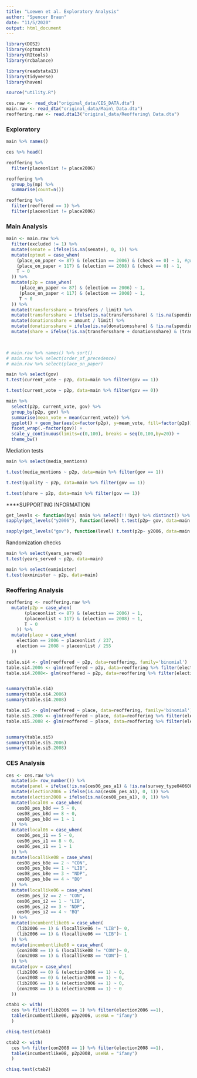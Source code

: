 ```yaml
---
title: "Loewen et al. Exploratory Analysis"
author: "Spencer Braun"
date: "11/5/2020"
output: html_document
---
```




```r
library(DOS2)
library(optmatch)
library(RItools)
library(rcbalance)

library(readstata13)
library(tidyverse)
library(haven)

source("utility.R")
```


```r
ces.raw <- read_dta("original_data/CES_DATA.dta")
main.raw <- read_dta("original_data/Main\ Data.dta")
reoffering.raw <- read.dta13("original_data/Reoffering\ Data.dta")
```

### Exploratory

```r
main %>% names()
```

```r
ces %>% head()
```



```r
reoffering %>%
  filter(placeonlist != place2006)

reoffering %>%
  group_by(mp) %>%
  summarise(count=n())

reoffering %>%
  filter(reoffered == 1) %>%
  filter(placeonlist != place2006)
```


### Main Analysis 
```r
main <- main.raw %>%
  filter(excluded != 1) %>%
  mutate(senate = ifelse(is.na(senate), 0, 1)) %>%
  mutate(optout = case_when(
    (place_on_paper <= 87) & (election == 2006) & (check == 0) ~ 1, #guessing place on paper = place from do file 
    (place_on_paper < 117) & (election == 2008) & (check == 0) ~ 1,
    T ~ 0
  )) %>%
  mutate(p2p = case_when(
     (place_on_paper <= 87) & (election == 2006) ~ 1,
     (place_on_paper < 117) & (election == 2008) ~ 1,
     T ~ 0
  )) %>%
  mutate(transfersshare = transfers / limit) %>%
  mutate(transfersshare = ifelse(is.na(transfersshare) & !is.na(spending), 0, transfersshare)) %>%
  mutate(donationsshare = amount / limit) %>%
  mutate(donationsshare = ifelse(is.na(donationsshare) & !is.na(spending), 0, transfersshare)) %>%
  mutate(share = ifelse(!is.na(transfersshare + donationsshare) & (transfersshare + donationsshare > 1), 1, transfersshare + donationsshare))
  


# main.raw %>% names() %>% sort()
# main.raw %>% select(order_of_precedence)
# main.raw %>% select(place_on_paper) 
```



```r
main %>% select(gov)
t.test(current_vote ~ p2p, data=main %>% filter(gov == 1))
```

```r
t.test(current_vote ~ p2p, data=main %>% filter(gov == 0))
```

```r
main %>%
  select(p2p, current_vote, gov) %>%
  group_by(p2p, gov) %>%
  summarise(mean_vote = mean(current_vote)) %>%
  ggplot() + geom_bar(aes(x=factor(p2p), y=mean_vote, fill=factor(p2p)), stat='identity') +
  facet_wrap(.~factor(gov)) +
  scale_y_continuous(limits=c(0,100), breaks = seq(0,100,by=20)) + 
  theme_bw()
```


Mediation tests
```r
main %>% select(media_mentions)

t.test(media_mentions ~ p2p, data=main %>% filter(gov == 1))
```

```r
t.test(quality ~ p2p, data=main %>% filter(gov == 1))
```

```r
t.test(share ~ p2p, data=main %>% filter(gov == 1))
```

****SUPPORTING INFORMATION
```r

get_levels <- function(bys) main %>% select(!!!bys) %>% distinct() %>% pull(.)
sapply(get_levels("y2006"), function(level) t.test(p2p~ gov, data=main %>% filter(y2006 == level)))
```

```r
sapply(get_levels("gov"), function(level) t.test(p2p~ y2006, data=main %>% filter(gov == level)))
```

Randomization checks

```r
main %>% select(years_served)
t.test(years_served ~ p2p, data=main)
```

```r
main %>% select(exminister)
t.test(exminister ~ p2p, data=main)
```



### Reoffering Analysis

```r
reoffering <- reoffering.raw %>%
  mutate(p2p = case_when(
       (placeonlist <= 87) & (election == 2006) ~ 1,
       (placeonlist < 117) & (election == 2008) ~ 1,
       T ~ 0
    )) %>%
  mutate(place = case_when(
    election == 2006 ~ placeonlist / 237,
    election == 2008 ~ placeonlist / 255
  ))
```


```r
table.si4 <- glm(reoffered ~ p2p, data=reoffering, family='binomial')
table.si4.2006 <- glm(reoffered ~ p2p, data=reoffering %>% filter(election == 2006), family='binomial')
table.si4.2008<- glm(reoffered ~ p2p, data=reoffering %>% filter(election == 2008), family='binomial')


summary(table.si4)
summary(table.si4.2006)
summary(table.si4.2008)
```


```r
table.si5 <- glm(reoffered ~ place, data=reoffering, family='binomial')
table.si5.2006 <- glm(reoffered ~ place, data=reoffering %>% filter(election == 2006), family='binomial')
table.si5.2008 <- glm(reoffered ~ place, data=reoffering %>% filter(election == 2008), family='binomial')


summary(table.si5)
summary(table.si5.2006)
summary(table.si5.2008)
```



### CES Analysis 

```r
ces <- ces.raw %>%
  mutate(id= row_number()) %>%
  mutate(panel = ifelse(!is.na(ces06_pes_a1) & !is.na(survey_type040608), 1, 0)) %>%
  mutate(election2006 = ifelse(is.na(ces06_pes_a1), 0, 1)) %>%
  mutate(election2008 = ifelse(is.na(ces08_pes_a1), 0, 1)) %>%
  mutate(local08 = case_when(
    ces08_pes_b8d == 5 ~ 0,
    ces08_pes_b8d == 8 ~ 0,
    ces08_pes_b8d == 1 ~ 1
  )) %>%
  mutate(local06 = case_when(
    ces06_pes_i1 == 5 ~ 0,
    ces06_pes_i1 == 8 ~ 0,
    ces06_pes_i1 == 1 ~ 1
  )) %>%
  mutate(locallike08 = case_when(
    ces08_pes_b8e == 2 ~ "CON",
    ces08_pes_b8e == 1 ~ "LIB",
    ces08_pes_b8e == 3 ~ "NDP",
    ces08_pes_b8e == 4 ~ "BQ"
  )) %>%
  mutate(locallike06 = case_when(
    ces06_pes_i2 == 2 ~ "CON",
    ces06_pes_i2 == 1 ~ "LIB",
    ces06_pes_i2 == 3 ~ "NDP",
    ces06_pes_i2 == 4 ~ "BQ"
  )) %>%
  mutate(incumbentlike06 = case_when(
    (lib2006 == 1) & (locallike06 != "LIB")~ 0,
    (lib2006 == 1) & (locallike06 == "LIB")~ 1
  )) %>%
  mutate(incumbentlike08 = case_when(
    (con2008 == 1) & (locallike08 != "CON")~ 0,
    (con2008 == 1) & (locallike08 == "CON")~ 1
  )) %>%
  mutate(gov = case_when(
    (lib2006 == 0) & (election2006 == 1) ~ 0,
    (con2008 == 0) & (election2008 == 1) ~ 0,
    (lib2006 == 1) & (election2006 == 1) ~ 0,
    (con2008 == 1) & (election2008 == 1) ~ 0
  ))


```


```r
ctab1 <- with(
  ces %>% filter(lib2006 == 1) %>% filter(election2006 ==1), 
  table(incumbentlike06, p2p2006, useNA = "ifany")
  )

chisq.test(ctab1)

ctab2 <- with(
  ces %>% filter(con2008 == 1) %>% filter(election2008 ==1), 
  table(incumbentlike08, p2p2008, useNA = "ifany")
  )

chisq.test(ctab2)

```

